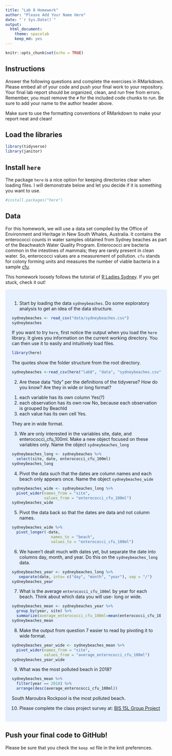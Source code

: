 ```yaml
---
title: "Lab 8 Homework"
author: "Please Add Your Name Here"
date: "`r Sys.Date()`"
output:
  html_document: 
    theme: spacelab
    keep_md: yes
---
```


```r
knitr::opts_chunk$set(echo = TRUE)
```

## Instructions
Answer the following questions and complete the exercises in RMarkdown. Please embed all of your code and push your final work to your repository. Your final lab report should be organized, clean, and run free from errors. Remember, you must remove the `#` for the included code chunks to run. Be sure to add your name to the author header above.  

Make sure to use the formatting conventions of RMarkdown to make your report neat and clean!  

## Load the libraries
```r
library(tidyverse)
library(janitor)
``` 

## Install `here`
The package `here` is a nice option for keeping directories clear when loading files. I will demonstrate below and let you decide if it is something you want to use.  
```r
#install.packages("here")
```

## Data
For this homework, we will use a data set compiled by the Office of Environment and Heritage in New South Whales, Australia. It contains the enterococci counts in water samples obtained from Sydney beaches as part of the Beachwatch Water Quality Program. Enterococci are bacteria common in the intestines of mammals; they are rarely present in clean water. So, enterococci values are a measurement of pollution. `cfu` stands for colony forming units and measures the number of viable bacteria in a sample [cfu](https://en.wikipedia.org/wiki/Colony-forming_unit).   

This homework loosely follows the tutorial of [R Ladies Sydney](https://rladiessydney.org/). If you get stuck, check it out!  

<style>
div.blue { background-color:#e6f0ff; border-radius: 5px; padding: 20px;}
</style>
<div class = "blue">

1. Start by loading the data `sydneybeaches`. Do some exploratory analysis to get an idea of the data structure.
```r
sydneybeaches <- read_csv("data/sydneybeaches.csv")
sydneybeaches
```

If you want to try `here`, first notice the output when you load the `here` library. It gives you information on the current working directory. You can then use it to easily and intuitively load files.
```r
library(here)
```

The quotes show the folder structure from the root directory.
```r
sydneybeaches <-read_csv(here("lab8", "data", "sydneybeaches.csv")) %>% janitor::clean_names()
```

2. Are these data "tidy" per the definitions of the tidyverse? How do you know? Are they in wide or long format?
(1) each variable has its own column
Yes(?)
(2) each observation has its own row
No, because each observation is grouped by BeachId
(3) each value has its own cell
Yes.

They are in wide format.

3. We are only interested in the variables site, date, and enterococci_cfu_100ml. Make a new object focused on these variables only. Name the object `sydneybeaches_long`
```r
sydneybeaches_long <- sydneybeaches %>% 
  select(site, date, enterococci_cfu_100ml)
sydneybeaches_long
```


4. Pivot the data such that the dates are column names and each beach only appears once. Name the object `sydneybeaches_wide`
```r
sydneybeaches_wide <- sydneybeaches_long %>%
  pivot_wider(names_from = "site",
              values_from = "enterococci_cfu_100ml")
sydneybeaches_wide
```


5. Pivot the data back so that the dates are data and not column names.
```r
sydneybeaches_wide %>%
  pivot_longer(-date,
                 names_to = "beach",
                 values_to = "enterococci_cfu_100ml")
```


6. We haven't dealt much with dates yet, but separate the date into columns day, month, and year. Do this on the `sydneybeaches_long` data.
```r
sydneybeaches_year <- sydneybeaches_long %>%
   separate(date, into= c("day", "month", "year"), sep = "/")
sydneybeaches_year
```


7. What is the average `enterococci_cfu_100ml` by year for each beach. Think about which data you will use- long or wide.
```r
sydneybeaches_mean <- sydneybeaches_year %>%
  group_by(year, site) %>% 
  summarize(average_enterococci_cfu_100ml=mean(enterococci_cfu_100ml, na.rm=T))
sydneybeaches_mean
```


8. Make the output from question 7 easier to read by pivoting it to wide format.
```r
sydneybeaches_year_wide <- sydneybeaches_mean %>%
  pivot_wider(names_from = "site",
              values_from = "average_enterococci_cfu_100ml")
sydneybeaches_year_wide
```


9. What was the most polluted beach in 2018?
```r
sydneybeaches_mean %>%
  filter(year == 2018) %>%
  arrange(desc(average_enterococci_cfu_100ml))
```

South Maroubra Rockpool is the most polluted beach.

10. Please complete the class project survey at: [BIS 15L Group Project](https://forms.gle/H2j69Z3ZtbLH3efW6)
</div>


## Push your final code to GitHub!
Please be sure that you check the `keep md` file in the knit preferences.   